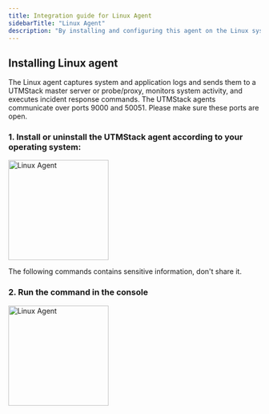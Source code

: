 ```yaml
---
title: Integration guide for Linux Agent
sidebarTitle: "Linux Agent"
description: "By installing and configuring this agent on the Linux systems family you can send the logs generated by this operating system to UTMStack"
---
```


## Installing Linux agent

<Note>
    The Linux agent captures system and application logs and sends them to a UTMStack master server or probe/proxy, monitors system activity, and executes incident response commands. The UTMStack agents communicate over ports 9000 and 50051. Please make sure these ports are open.
</Note>

### 1. Install or uninstall the UTMStack agent according to your operating system:


<img
  height="200"
  className="block rounded-xl"
  src="/images/integrations/linuxagent/step1.png"
  alt="Linux Agent"
/>

<Warning>
    The following commands contains sensitive information, don't share it.
</Warning>


### 2. Run the command in the console

<img
  height="200"
  className="block rounded-xl"
  src="/images/integrations/linuxagent/step2.png"
  alt="Linux Agent"
/>
